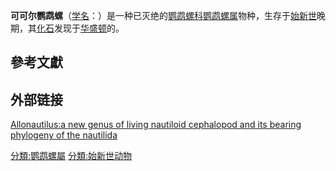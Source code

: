 {{Speciesbox
| extinct =yes 
| image = Hoko River Nautilids.jpg
| image_caption = 可可爾鸚鵡螺（上）和[[無管角石|無管角石]]（下）的復原圖
| taxon = Nautilus cookanum
| authority = [[Whitfield|Whitfield]], 1892
| synonyms={{collapsible list|{{taxon list
|''Kummelonautilus cookanus''|([[Whitfield|Whitfield]], 1892)
|''Eutrephoceras cookana''|([[Whitfield|Whitfield]], 1892)
|''Eutrephoceras cookanum''|([[Whitfield|Whitfield]], 1892)
|''Kummeloceras cookanum''|([[Whitfield|Whitfield]], 1892)
|''Kummelonautilus cookana''|([[Whitfield|Whitfield]], 1892)
|''Nautilus cookana''|([[Whitfield|Whitfield]], 1892)
}}}}
}}
'''可可尔鹦鹉螺'''（[[学名|学名]]：{{lang|la|''Nautilus cookanum''}}）是一种已灭绝的[[鹦鹉螺科|鹦鹉螺科]][[鹦鹉螺属|鹦鹉螺属]]物种，生存于[[始新世|始新世]]晚期，其[[化石|化石]]发现于[[华盛顿|华盛顿]]的{{link-en|霍科河组|Hoko River Formation}}。{{r|Ward}}

==參考文獻==
{{reflist|refs=
<ref name=Ward>{{cite journal |last1=Ward |first1=Peter D. |last2=Saunders |first2=W. Bruce |title=Allonautilus: A New Genus of Living Nautiloid Cephalopod and Its Bearing on Phylogeny of the Nautilida |journal=''Journal of Paleontology'' |date=1997 |volume=71 |issue=6 |pages=1054–1064 |url=https://www.jstor.org/stable/1306604 |access-date=2018-09-23 |archive-date=2020-02-01 |archive-url=https://web.archive.org/web/20200201080141/https://www.jstor.org/stable/1306604 |dead-url=no }}</ref>
}}

==外部链接==
[http://Jstor,org Allonautilus:a new genus of living nautiloid cephalopod and its bearing phylogeny of the nautilida ]{{dead link|date=2017年12月 |bot=InternetArchiveBot |fix-attempted=yes }}

{{taxonbar}}
{{authority control}}
{{頭足綱小作品}}
{{古生物小作品}}
[[分類:鹦鹉螺屬|分類:鹦鹉螺屬]]
[[分類:始新世动物|分類:始新世动物]]